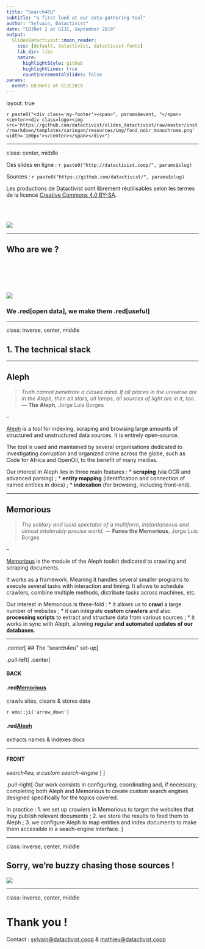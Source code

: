 ```yaml
---
title: "Search4EU"
subtitle: "a first look at our data-gathering tool"
author: "Sylvain, Datactivist"
date: "EDJNet 2 at GIJC, September 2019"
output:
  SlidesDatactivist::moon_reader:
    css: [default, datactivist, datactivist-fonts]
    lib_dir: libs
    nature:
      highlightStyle: github
      highlightLines: true
      countIncrementalSlides: false
params:
  event: EDJNet2 at GIJC2019
---
```


layout: true
  

`r paste0("<div class='my-footer'><span>", params$event, "</span> <center><div class=logo><img src='https://github.com/datactivist/slides_datactivist/raw/master/inst/rmarkdown/templates/xaringan/resources/img/fond_noir_monochrome.png' width='100px'></center></span></div>")` 

---

class: center, middle

Ces slides en ligne : `r paste0("http://datactivist.coop/", params$slug)`

Sources : `r paste0("https://github.com/datactivist/", params$slug)`


Les productions de Datactivist sont librement réutilisables selon les termes de la licence [Creative Commons 4.0 BY-SA](https://creativecommons.org/licenses/by-sa/4.0/legalcode.fr).

<BR>
<BR>

![](https://mirrors.creativecommons.org/presskit/buttons/88x31/png/by-sa.png)


---

## Who are we ?

<BR><BR><BR><BR>

[![](https://github.com/datactivist/slides_datactivist/raw/master/inst/rmarkdown/templates/xaringan/resources/img/logo.png)](https://datactivist.coop)

### We .red[open data], we make them .red[useful]

---

class: inverse, center, middle

## 1. The technical stack


---

## Aleph

> *Truth cannot penetrate a closed mind. If all places in the universe are in the Aleph, then all stars, all lamps, all sources of light are in it, too.* — **The Aleph**, Jorge Luis Borges

--

[Aleph](https://github.com/alephdata/aleph) is a tool for indexing, scraping and browsing large amounts of structured and unstructured data sources. It is entirely open-source.

The tool is used and maintained by several organisations dedicated to investigating corruption and organized crime across the globe, such as Code for Africa and OpenOil, to the benefit of many medias.

Our interest in Aleph lies in three main features :
* **scraping** (via OCR and advanced parsing) ;
* **entity mapping** (identification and connection of named entities in docs) ;
* **indexation** (for browsing, including front-end).

---

## Memorious

> *The solitary and lucid spectator of a multiform, instantaneous and almost intolerably precise world.* — **Funes the Memorious**, Jorge Luis Borges

--

[Memorious](https://github.com/alephdata/memorious) is the module of the Aleph toolkit dedicated to crawling and scraping documents.

It works as a framework. Meaning it handles several smaller programs to execute several tasks with interaction and timing. It allows to schedule crawlers, combine multiple methods, distribute tasks across machines, etc.

Our interest in Memorious is three-fold :
* it allows us to **crawl** a large number of websites ;
* it can integrate **custom crawlers** and also **processing scripts** to extract and structure data from various sources ;
* it works in sync with Aleph, allowing **regular and automated updates of our databases**.

---

.center[
## The "search4eu" set-up
]

.pull-left[
.center[

#### BACK

#### .red[Memorious]
crawls sites, cleans & stores data

`r emo::ji('arrow_down')`

#### .red[Aleph]
extracts names & indexes docs

_________

#### FRONT

*search4eu, a custom search-engine*
]
]

.pull-right[
Our work consists in configuring, coordinating and, if necessary, completing both Aleph and Memorious to create custom search engines designed specifically for the topics covered.

In practice :
1. we set up crawlers in Memorious to target the websites that may publish relevant documents ;
2. we store the results to feed them to Aleph ;
3. we configure Aleph to map entities and index documents to make them accessible in a seach-engine interface.
]

---

class: inverse, center, middle

## Sorry, we're buzzy chasing those sources !

![](./img/buzzlightyear.jpg)


---
class: inverse, center, middle

# Thank you !

Contact : [sylvain@datactivist.coop](mailto:sylvain@datactivist.coop) & [mathieu@datactivist.coop](mailto:mathieu@datactivist.coop)

